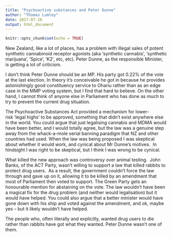 ```yaml
---
title: "Psychoactive substances and Peter Dunne"
author: "Thomas Lumley"
date: 2017-07-26 
output: html_document
---
```


```r
knitr::opts_chunk$set(echo = TRUE)
```

New Zealand, like a lot of places, has a problem with illegal sales of potent synthetic cannabinoid receptor agonists (aka ‘synthetic cannabis’, ‘synthetic marijuana’, ‘Spice’, ‘K2′, etc, etc). Peter Dunne, as the responsible Minister, is getting a lot of criticism. 

I don’t think Peter Dunne should be an MP. His party got 0.22% of the vote at the last election. In theory it’s conceivable he got in because he provides astonishingly good constituency service to Ohariu rather than as an edge case in the MMP voting system, but I find that hard to believe. On the other hand, I cannot think of anyone else in Parliament who has done as much to try to prevent the current drug situation.

The Psychoactive Substances Act provided a mechanism for lower-risk ‘legal highs’ to be approved, something that didn’t exist anywhere else in the world. You could argue that just legalising cannabis and MDMA would have been better, and I would totally agree, but the law was a genuine step away from the whack-a-mole serial banning paradigm that NZ and other countries had used. When the law was being proposed I was skeptical about whether it would work, and cynical about Mr Dunne’s motives.  In hindsight I was right to be skeptical, but I think I was wrong to be cynical. 

What killed the new approach was controversy over animal testing.  John Banks, of the ACT Party, wasn’t willing to support a law that killed rabbits to protect drug users.  As a result, the government couldn’t force the law through and gave up on it, allowing it to be killed by an amendment that most of Parliament then voted to support. The Green Party gets an honourable mention for abstaining on the vote. The law wouldn’t have been a magical fix for the drug problem (and neither would legalisation) but it would have helped. You could also argue that a better minister would have gone down with his ship and voted against the amendment, and ok, maybe yes -- but it likely wouldn’t have helped.

The people who, often literally and explicitly, wanted drug users to die rather than rabbits have got what they wanted. Peter Dunne wasn’t one of them. 